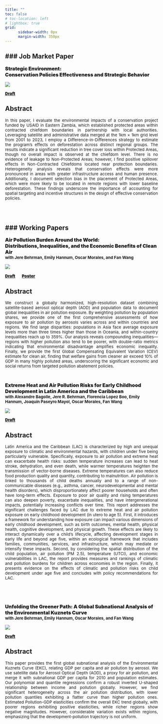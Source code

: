 ```yaml
---
title: ""
toc: false
# toc-location: left
# lightbox: true
grid:
      sidebar-width: 0px
      margin-width: 350px
---
```


### Job Market Paper
---

[Strategic Environment: 
\ 
\
Conservation Policies Effectiveness and Strategic Behavior]{style="font-weight: 900; font-size: 12pt;"}

::: {.column-margin}
![](/research/zambia/p_15_Eastern_tree_cover_2dig.png){fig-align="center"}
:::

[[Draft](research/paper1/paper_zambia.pdf)]{style="font-weight: 900; font-size: 10pt;"}


<!-- :::{.callout-tip icon=false  appearance="minimal" collapse="true" style="border: none; color: #196c19;"} -->

:::{.callout-tip icon=false  appearance="minimal" collapse="true"} 

# Abstract

<div style="text-align: justify;">

[In this paper, I evaluate the environmental impacts of a conservation project funded by USAID in Eastern Zambia, which established protected areas within contracted chiefdom boundaries in partnership with local authorities. Leveraging satellite and administrative data merged at the 1km $\times$ 1km grid level from 2001 to 2023, I employ a Difference-in-Differences strategy to estimate the program’s effects on deforestation across distinct regional groups. The results indicate a significant reduction in tree cover loss within Protected Areas, though no overall impact is observed at the chiefdom level. There is no evidence of leakage to Non-Protected Areas; however, I find positive spillover effects in Non-Contracted Chiefdoms located near protection boundaries. Heterogeneity analysis reveals that conservation effects were more pronounced in areas with greater infrastructure access and human presence. Additionally, I document selection bias in the placement of Protected Areas, which were more likely to be located in remote regions with lower baseline deforestation. These findings underscore the importance of accounting for spatial targeting and incentive structures in the design of effective conservation policies.]{style="font-size: 10pt;"}

</div>

:::

<br>
<br>


### Working Papers
---


[Air Pollution Burden Around the World: 
<br>
Distributions, Inequalities, and the Economic Benefits of Clean Air]{style="font-weight: 900; font-size: 12pt;"}
<br>
[with Jere Behrman, Emily Hannum, Oscar Morales, and Fan Wang]{style="font-weight: 700; font-size: 10pt;"}

::: {.column-margin}
![](/research/gpp/paper1.png){fig-align="center"}
<!-- ![](/papers/gpp/asia_dist.png){fig-align="center"} -->
:::

[[Draft](research/paper1/paper_global_pollution.pdf)]{style="font-weight: 900; font-size: 10pt;"} &emsp; [[Poster](papers/gpp/Poster_PAA.pdf)]{style="font-weight: 900; font-size: 10pt;"}

<!-- [[Poster](papers/gpp/Poster_PAA.pdf) - [Best Poster award PAA 2024](https://www.populationassociation.org/paa2024/poster-winners)]{style="font-weight: 900; font-size: 10pt;"} -->

:::{.callout-tip icon=false appearance="minimal" collapse="true"}

# Abstract

<div style="text-align: justify;">

[We construct a globally harmonized, high-resolution dataset combining satellite-based aerosol optical depth (AOD) and population data to document global inequalities in air pollution exposure. By weighting pollution by population shares, we provide one of the first comprehensive assessments of how exposure to air pollution by aerosols varies across and within countries and regions. We find large disparities: populations in Asia face average exposure levels more than three times higher than those in Oceania, and within-country inequalities reach up to 359\%. Our analysis reveals compounding inequalities—regions with higher pollution also tend to be poorer, with double-ratio metrics indicating that environmental disadvantage amplifies economic inequality. Finally, we provide the first Global Compensating Equivalent Variation (CEV) estimate for clean air, finding that welfare gains from cleaner air exceed 10\% of GDP in many highly polluted areas, underscoring the significant economic and social returns from targeted pollution abatement policies. ]{style="font-size: 10pt;"}

</div>

::: 

<br>

[Extreme Heat and Air Pollution Risks for Early Childhood Development in Latin America and the Caribbean]{style="font-weight: 900; font-size: 12pt;"}
<br>
[with  Alexandre Bagolle, Jere R. Behrman, Florencia Lopez Boo, Emily Hannum, Joaquín Paseyro Mayol, Oscar Morales, Fan Wang]{style="font-weight: 700; font-size: 10pt;"}

::: {.column-margin}
![](/research/lac/pm25_LAC.png){fig-align="center"}
<!-- ![](/papers/lac/Admin%201_pm25_group_mean_histogram_by_year_kde.png){fig-align="center"} -->
:::


[[Draft](research/paper1/lac_draft.pdf)]{style="font-weight: 900; font-size: 10pt;"} 

<!-- [[Draft](papers/gpp/paper_global_pollution.pdf)]{style="font-weight: 900; font-size: 10pt;"}  -->

:::{.callout-tip icon=false appearance="minimal" collapse="true"}

# Abstract

<div style="text-align: justify;">

[Latin America and the Caribbean (LAC) is characterized by high and unequal exposure to climatic and environmental hazards, with children under five being particularly vulnerable. Specifically, exposure to air pollution and extreme heat can exacerbate health risks: sudden temperature increases can lead to heat stroke, dehydration, and even death, while warmer temperatures heighten the transmission of vector-borne diseases. Extreme temperatures can also reduce food production quality and quantity, contributing to malnutrition. Air pollution is linked to thousands of child deaths annually and to a range of non-communicable diseases (e.g., asthma, cancer, neurodevelopmental and mental health disorders), which disproportionately affect poorer households and often have long-term effects. Exposure to poor air quality and rising temperatures can also deepen poverty, exacerbate inequalities, and have intergenerational impacts, potentially increasing conflicts over time. This report addresses the significant challenges faced by LAC due to extreme heat and air pollution exposure on early childhood development (in utero to age 5). First, it introduces a framework for understanding how exposure can impact various dimensions of early childhood development, such as birth outcomes, mental health, physical health, cognitive development, and physical growth. These effects are likely to interact dynamically over a child’s lifecycle, affecting development stages in early life and beyond age five, within an ecological framework that includes families, communities, services, and infrastructure, which may mediate or intensify these impacts. Second, by considering the spatial distribution of the child population, air pollution (PM 2.5), temperature (UTCI), and economic vulnerabilities in LAC, the report provides measures and rankings of climatic and pollution burdens for children across economies in the region. Finally, it presents evidence on the effects of climatic and pollution risks on child development under age five and concludes with policy recommendations for LAC.]{style="font-size: 10pt;"}

</div>

<br>

::: 

<br>

[Unfolding the Greener Path:
A Global Subnational Analysis of the Environmental
Kuznets Curve]{style="font-weight: 900; font-size: 12pt;"}
<br>
[with Jere Behrman, Emily Hannum, Oscar Morales, and Fan Wang]{style="font-weight: 700; font-size: 10pt;"}

::: {.column-margin}
![](/research/ekc/ekc_paper.png){fig-align="center"}
:::

[[Draft](research/paper1/ekc_draft.pdf)]{style="font-weight: 900; font-size: 10pt;"} 

:::{.callout-tip icon=false appearance="minimal" collapse="true"}

# Abstract

<div style="text-align: justify;">

[This paper provides the first global subnational analysis of the Environmental Kuznets Curve (EKC), relating GDP per capita and air pollution by aerosol. We use satellite data for Aerosol Optical Depth (AOD), a proxy for air pollution, and merge it with subnational GDP per capita for 2010 and population estimates. Our polynomial and quantile regressions confirm a robust inverted U-shaped relationship between income and pollution globally. However, we find significant heterogeneity across the air pollution distribution, with lower pollution quantiles exhibiting a flatter curve than higher pollution ones. Estimated Pollution-GDP elasticities confirm the overall EKC trend globally, with poorer regions exhibiting positive elasticities, while richer regions show negative magnitudes. However, considerable variation exists within regions, emphasizing that the development-pollution trajectory is not uniform.]{style="font-size: 10pt;"}

</div>
 
:::

<br>
<br>
